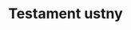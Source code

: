---
slug: testament-ustny
title: Testament ustny
categories: [rodzina]
priceId: price_1NlA1IDqWXJnMCTYMhmUC7Di
---